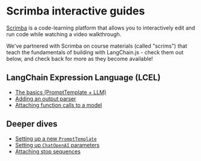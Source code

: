 # Scrimba interactive guides

[Scrimba](https://scrimba.com) is a code-learning platform that allows you to interactively edit and run
code while watching a video walkthrough.

We've partnered with Scrimba on course materials (called "scrims") that teach the fundamentals of building with LangChain.js -
check them out below, and check back for more as they become available!

## LangChain Expression Language (LCEL)

- [The basics (PromptTemplate + LLM)](https://scrimba.com/scrim/c6rD6Nt9)
- [Adding an output parser](https://scrimba.com/scrim/co6ae44248eacc1abd87ae3dc)
- [Attaching function calls to a model](https://scrimba.com/scrim/cof5449f5bc972f8c90be6a82)

## Deeper dives

- [Setting up a new `PromptTemplate`](https://scrimba.com/scrim/cbGwRwuV)
- [Setting up `ChatOpenAI` parameters](https://scrimba.com/scrim/cEgbBBUw)
- [Attaching stop sequences](https://scrimba.com/scrim/co9704e389428fe2193eb955c)
